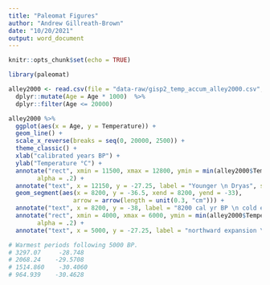 ```yaml
---
title: "Paleomat Figures"
author: "Andrew Gillreath-Brown"
date: "10/20/2021"
output: word_document
---
```


```r

knitr::opts_chunk$set(echo = TRUE)

library(paleomat)

```

```r

alley2000 <- read.csv(file = "data-raw/gisp2_temp_accum_alley2000.csv", header = TRUE) %>%
  dplyr::mutate(Age = Age * 1000)  %>%
  dplyr::filter(Age <= 20000) 

alley2000 %>% 
  ggplot(aes(x = Age, y = Temperature)) +
  geom_line() +
  scale_x_reverse(breaks = seq(0, 20000, 2500)) +
  theme_classic() +
  xlab("calibrated years BP") +
  ylab("Temperature °C") +
  annotate("rect", xmin = 11500, xmax = 12800, ymin = min(alley2000$Temperature) - 0.5, ymax = max(alley2000$Temperature),
        alpha = .2) +
  annotate("text", x = 12150, y = -27.25, label = "Younger \n Dryas", size = 3.5) +
  geom_segment(aes(x = 8200, y = -36.5, xend = 8200, yend = -33),
                  arrow = arrow(length = unit(0.3, "cm"))) +
  annotate("text", x = 8200, y = -38, label = "8200 cal yr BP \n cold event", size = 3 ) +
  annotate("rect", xmin = 4000, xmax = 6000, ymin = min(alley2000$Temperature) - 0.5, ymax = max(alley2000$Temperature),
        alpha = .2) +
  annotate("text", x = 5000, y = -27.25, label = "northward expansion \n of agriculture", size = 3) 

# Warmest periods following 5000 BP.
# 3297.07     -28.748
# 2068.24    -29.5708
# 1514.860    -30.4060
# 964.939    -30.4628

```
